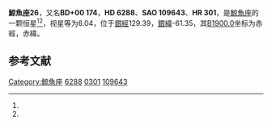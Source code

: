 {{Starbox begin
| name = 鯨魚座26
}}
{{Starbox observe
| epoch = [[J2000.0|J2000.0]]
| constell = [[鯨魚座|鯨魚座]]<ref name=SIMBAD>{{cite web
 | url=http://simbad.u-strasbg.fr/simbad/sim-id?Ident=HR+301
 | title=Pulsating variable Star
 | publisher=Centre de Données astronomiques de Strasbourg
 | work=SIMBAD
 | accessdate=2012-07-13
 | archive-date=2019-09-13
 | archive-url=https://web.archive.org/web/20190913003246/http://simbad.u-strasbg.fr/simbad/sim-id?Ident=HR+301
 | dead-url=no
 }}</ref><ref name=DATA>{{cite web
 | url=http://vizier.u-strasbg.fr/viz-bin/VizieR-5?-out.add=.&-source=5050&-corr=PK=HR&-out.max=9999&HR=301
 | title=VizieR Detailed Page
 | accessdate=2012-07-13
 | archive-date=2016-03-05
 | archive-url=https://web.archive.org/web/20160305082819/http://vizier.u-strasbg.fr/viz-bin/VizieR-5?-out.add=.&-source=5050&-corr=PK=HR&-out.max=9999&HR=301
 | dead-url=no
 }}</ref>
| 星官 =[[:Category:外屏_(星官)|外屏]] （[[奎宿|奎宿]]） 
| ra = {{RA|1|3|49}}<ref name=SIMBAD /><ref name=DATA />
| dec = {{DEC|+1|22|0}}<ref name=SIMBAD /><ref name=DATA />
| appmag_v = 6.04<ref name=SIMBAD /><ref name=DATA />
}}
{{Starbox character
| class = F1V<ref name=SIMBAD /><ref name=DATA />
| b-v = 0.27<ref name=SIMBAD /><ref name=DATA />
| u-b = 0.13<ref name=SIMBAD /><ref name=DATA />
| r-i = <ref name=SIMBAD /><ref name=DATA />
| variable = 
}}
{{Starbox astrometry
| radial_v = 0.13
| prop_mo_ra = 6
| parallax = 0.024
| p_error =
}}
{{Starbox catalog
| names =BD+00 174，[[SAO星表|SAO]] 109643，[[HD星表|HD]] 6288，[[HR星表|HR]] 301}}
{{Starbox reference |Simbad=HR+301}}
{{Starbox end}}

'''鯨魚座26'''，又名'''BD+00 174'''，'''HD 6288'''、'''SAO 109643'''、'''HR 301'''，是[[鯨魚座|鯨魚座]]的一颗恒星<ref name=SIMBAD /><ref name=DATA />，视星等为6.04，位于[[銀道座標系|銀經]]129.39，[[銀道座標系|銀緯]]-61.35，其[[B1900.0|B1900.0]]坐标为赤經{{RA|0|58|40.1}}，赤緯{{DEC|+0|-61.35|51}}。

== 参考文献 ==
{{reflist}}

{{star-stub}}

{{鯨魚座恒星}}
{{星官|外屏|7|15}}
[[Category:鯨魚座|Category:鯨魚座]]
[[Category:HD和HDE天體|6288]]
[[Category:HR天體|0301]]
[[Category:SAO天體|109643]]